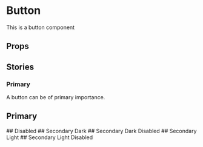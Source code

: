 

<Meta of={ButtonStories} />

# Button

 This is a button component

 <Primary />

## Props

 <Controls/>

## Stories

### Primary

 A button can be of primary importance.

## Primary
<Canvas of={ButtonStories.Primary}/>
## Disabled
<Canvas of={ButtonStories.Disabled}/>
## Secondary Dark
<Canvas of={ButtonStories.SecondaryDark}/>
## Secondary Dark Disabled
<Canvas of={ButtonStories.SecondaryDarkDisabled}/>
## Secondary Light
<Canvas of={ButtonStories.SecondaryLight}/>
## Secondary Light Disabled
<Canvas of={ButtonStories.SecondaryLightDisabled}/>

